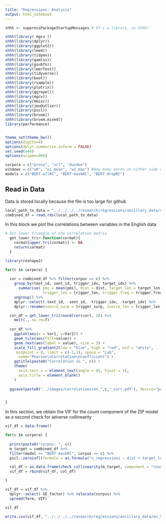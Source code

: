 ```yaml
---
title: "Regressions: Analysis"
output: html_notebook
---
```


```r
shhh <- suppressPackageStartupMessages # It's a library, so shhh!

shhh(library( mgcv ))
shhh(library(dplyr))
shhh(library(ggplot2))
shhh(library(lme4))
shhh(library(tidymv))
shhh(library(gamlss))
shhh(library(gsubfn))
shhh(library(lmerTest))
shhh(library(tidyverse))
shhh(library(boot))
shhh(library(rsample))
shhh(library(plotrix))
shhh(library(ggrepel))
shhh(library(mgcv))
shhh(library(Hmisc))
shhh(library(jmuOutlier))
shhh(library(pscl))
shhh(library(broom))
shhh(library(broom.mixed))
library(performance)


theme_set(theme_bw())
options(digits=4)
options(dplyr.summarise.inform = FALSE)
set.seed(444)
options(scipen=999)

corpora = c("provo", "ucl", "dundee")
windows = c("w0", "w1_mean", "w1_max") #How many words on either side of the target do we integrate into the analysis?
models = c("BERT-allRC", "BERT-maskRC", "BERT-dropRC")
```

## Read in Data

Data is stored locally because the file is too large for github

```r

local_path_to_data = "../../../../research/regressions/ancillary_data/combined_df_raw.csv"
combined_df = read_rds(local_path_to_data)

```

In this block we plot the correlations between variables in the English data

```r

# Get lower triangle of the correlation matrix
  get_lower_tri<-function(cormat){
    cormat[upper.tri(cormat)] <- NA
    return(cormat)
  }

library(reshape2)

for(c in corpora) {
  
  cor = combined_df %>% filter(corpus == c) %>%
    group_by(text_id, sent_id, trigger_idx, target_idx) %>%
      summarise( pmi = mean(pmi), dist = dist, target_len = target_len, target_freq = target_freq, target_surp = target_surp, 
                 trigger_len = trigger_len, trigger_freq = trigger_freq, trigger_surp = trigger_surp)  %>%
    ungroup() %>%
    dplyr::select(-text_id, -sent_id, -trigger_idx, -target_idx) %>%
    dplyr::rename(source_surp = trigger_surp, source_len = trigger_len, source_freq = trigger_freq)

  cor_df = get_lower_tri(round(cor(cor), 2)) %>%
    melt(., na.rm=T)
  
  cor_df %>% 
    ggplot(aes(x = Var1, y=Var2)) +
    geom_tile(aes(fill=value)) +
    geom_text(aes(label = value), size = 3) +
    scale_fill_gradient2(low = "blue", high = "red", mid = "white", 
     midpoint = 0, limit = c(-1,1), space = "Lab", 
      name="Pearson\nCorrelation\nCoefficient") +
    ggtitle(paste0("Correlation in ", c)) +
    theme(
      axis.text.x = element_text(angle = 45, hjust = 1),
      axis.title = element_blank()
    )
  
  ggsave(paste0("../images/correlations/en_",c,"_corr.pdf"), device="pdf", width = 7, height = 4.5)


}

```


In this section, we obtain the VIF for the count component of the ZIP model as a second check for adverse collinearity

```r

vif_df = data.frame()

for(c in corpora) {
  
  print(paste0("corpus: ", c))
  m_target = combined_df %>%
  filter(model == "BERT-maskRC", corpus == c) %>%
  pscl::zeroinfl(formula = as.formula("n_regressions ~ dist + target_len + target_freq + target_surp + trigger_len + trigger_freq + trigger_surp + pmi"), data = .)

  col_df = as.data.frame(check_collinearity(m_target, component = "count") %>% mutate(corpus = c))
  vif_df = rbind(vif_df, col_df)

}

vif_df = vif_df %>%
  dplyr::select(-SE_factor) %>% relocate(corpus) %>%
  spread(Term, VIF)

vif_df

write.csv(vif_df, "../../../../research/regressions/ancillary_data/en_VIF.csv")

```



